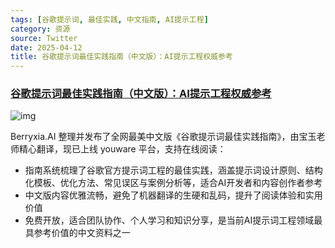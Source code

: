 ```yaml
---
tags: [谷歌提示词, 最佳实践, 中文指南, AI提示工程]
category: 资源
source: Twitter
date: 2025-04-12
title: 谷歌提示词最佳实践指南（中文版）：AI提示工程权威参考
---
```


### [谷歌提示词最佳实践指南（中文版）：AI提示工程权威参考](https://twitter-thread.com/t/1911080693511360535)

![img](https://img.mengpeng.tech/i/2025/04/18/6801e62c620b8.webp)

Berryxia.AI 整理并发布了全网最美中文版《谷歌提示词最佳实践指南》，由宝玉老师精心翻译，现已上线 youware 平台，支持在线阅读：

- 指南系统梳理了谷歌官方提示词工程的最佳实践，涵盖提示词设计原则、结构化模板、优化方法、常见误区与案例分析等，适合AI开发者和内容创作者参考
- 中文版内容优雅流畅，避免了机器翻译的生硬和乱码，提升了阅读体验和实用价值
- 免费开放，适合团队协作、个人学习和知识分享，是当前AI提示词工程领域最具参考价值的中文资料之一 